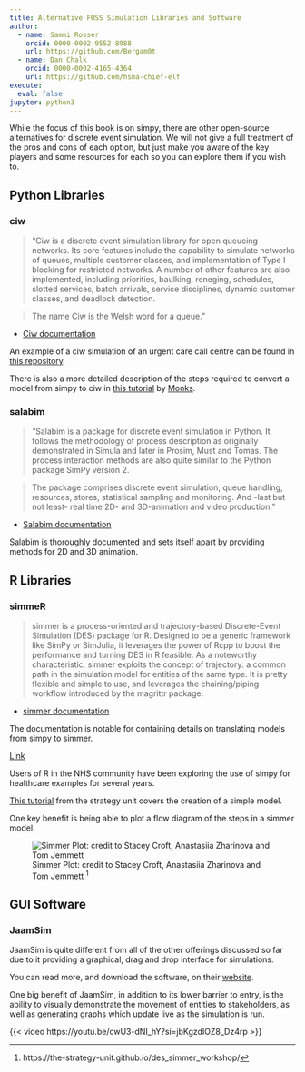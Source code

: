```yaml
---
title: Alternative FOSS Simulation Libraries and Software
author:
  - name: Sammi Rosser
    orcid: 0000-0002-9552-8988
    url: https://github.com/Bergam0t
  - name: Dan Chalk
    orcid: 0000-0002-4165-4364
    url: https://github.com/hsma-chief-elf
execute:
  eval: false
jupyter: python3
---
```


While the focus of this book is on simpy, there are other open-source alternatives for discrete event simulation. We will not give a full treatment of the pros and cons of each option, but just make you aware of the key players and some resources for each so you can explore them if you wish to.

## Python Libraries

### ciw

> "Ciw is a discrete event simulation library for open queueing networks. Its core features include the capability to simulate networks of queues, multiple customer classes, and implementation of Type I blocking for restricted networks. A number of other features are also implemented, including priorities, baulking, reneging, schedules, slotted services, batch arrivals, service disciplines, dynamic customer classes, and deadlock detection.

> The name Ciw is the Welsh word for a queue."

- [Ciw documentation](https://ciw.readthedocs.io/en/latest/)

An example of a ciw simulation of an urgent care call centre can be found in [this repository](https://github.com/TomMonks/ciw-urgent-care-call-centre).

There is also a more detailed description of the steps required to convert a model from simpy to ciw in [this tutorial](https://health-data-science-or.github.io/simpy-streamlit-tutorial/content/03_streamlit/13_ciw_backend.html) by [Monks](https://orcid.org/0000-0003-2631-4481).

### salabim

> "Salabim is a package for discrete event simulation in Python. It follows the methodology of process description as originally demonstrated in Simula and later in Prosim, Must and Tomas.
> The process interaction methods are also quite similar to the Python package SimPy version 2.

> The package comprises discrete event simulation, queue handling, resources, stores, statistical sampling and monitoring. And -last but not least- real time 2D- and 3D-animation and video production."

- [Salabim documentation](https://www.salabim.org/manual/Overview.html)

Salabim is thoroughly documented and sets itself apart by providing methods for 2D and 3D animation.

## R Libraries

### simmeR

> simmer is a process-oriented and trajectory-based Discrete-Event Simulation (DES) package for R. Designed to be a generic framework like SimPy or SimJulia, it leverages the power of Rcpp to boost the performance and turning DES in R feasible. As a noteworthy characteristic, simmer exploits the concept of trajectory: a common path in the simulation model for entities of the same type. It is pretty flexible and simple to use, and leverages the chaining/piping workflow introduced by the magrittr package.

- [simmer documentation](https://r-simmer.org/)

The documentation is notable for containing details on translating models from simpy to simmer.

[Link](https://r-simmer.org/articles/simmer-05-simpy)

Users of R in the NHS community have been exploring the use of simpy for healthcare examples for several years.

[This tutorial](https://the-strategy-unit.github.io/des_simmer_workshop/) from the strategy unit covers the creation of a simple model.

One key benefit is being able to plot a flow diagram of the steps in a simmer model.

![Simmer Plot: credit to Stacey Croft, Anastasiia Zharinova and Tom Jemmett ^[https://the-strategy-unit.github.io/des_simmer_workshop/]](images/simmer_plot.png)


## GUI Software

### JaamSim

JaamSim is quite different from all of the other offerings discussed so far due to it providing a graphical, drag and drop interface for simulations.

You can read more, and download the software, on their [website](https://jaamsim.com/).

One big benefit of JaamSim, in addition to its lower barrier to entry, is the ability to visually demonstrate the movement of entities to stakeholders, as well as generating graphs which update live as the simulation is run.

{{< video https://youtu.be/cwU3-dNI_hY?si=jbKgzdIOZ8_Dz4rp >}}
